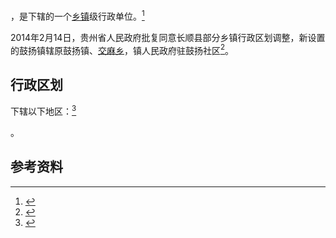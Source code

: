 {{中国乡级行政区|52/27/29/106/000}}

'''{{PAGENAMEBASE}}'''，是{{PRC admin/fullname|52/27/29/106/000|3}}下辖的一个[[乡镇|乡镇]]级行政单位。<ref>{{PRC admin/ref sgc|{{PRC admin/parent|52/27/29/106/000}}}}</ref>

2014年2月14日，贵州省人民政府批复同意长顺县部分乡镇行政区划调整，新设置的鼓扬镇辖原鼓扬镇、[[交麻乡|交麻乡]]，镇人民政府驻鼓扬社区<ref>{{Cite web |url=http://gzsrmzfgb.gzgov.gov.cn/show.aspx?id=8264 |title=省人民政府关于同意长顺县部分乡镇行政区划调整的批复（黔府函〔2014〕31号） |access-date=2017-08-31 |archive-url=https://web.archive.org/web/20170831180857/http://gzsrmzfgb.gzgov.gov.cn/show.aspx?id=8264 |archive-date=2017-08-31 |dead-url=yes }}</ref>。

== 行政区划 ==

{{PAGENAMEBASE}}下辖以下地区：<ref>{{PRC admin/ref sgc|52/27/29/106/000}}</ref>

{{PRC admin/children|52/27/29/106/000}}。

== 参考资料 ==

{{reflist}}

{{行政区划小作品}}
{{PRC admin/navcat|52/27/29/106/000}}